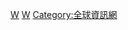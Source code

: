 {{Catnav|頁面分類|人类社会|生活|文化}}
{{Catnav|頁面分類|人类社会|文化}}
{{Catnav|頁面分類|人文學科|人类学|文化人类学|文化}}

{{catmore}}
{{Commonscat|Internet culture}}

[[Category:文化|W]]
[[Category:互联网|W]]
[[Category:全球資訊網|Category:全球資訊網]]